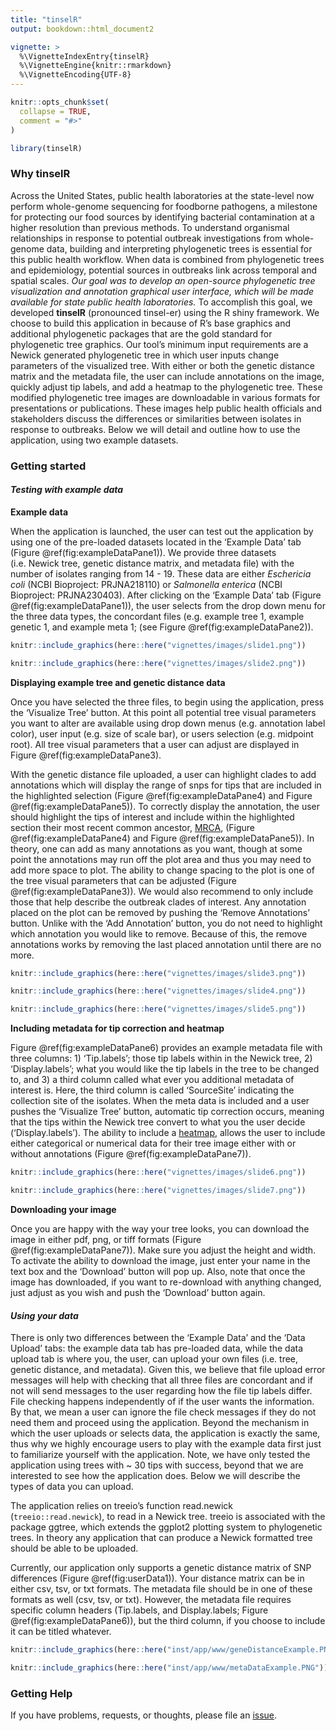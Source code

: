 ```yaml
---
title: "tinselR"
output: bookdown::html_document2

vignette: >
  %\VignetteIndexEntry{tinselR}
  %\VignetteEngine{knitr::rmarkdown}
  %\VignetteEncoding{UTF-8}
---
```


```r
knitr::opts_chunk$set(
  collapse = TRUE,
  comment = "#>"
)
```

```r
library(tinselR)
```

### Why tinselR

Across the United States, public health laboratories at the state-level now
perform whole-genome sequencing for foodborne pathogens, a milestone for
protecting our food sources by identifying bacterial contamination at a higher
resolution than previous methods. To understand organismal relationships in
response to potential outbreak investigations from whole-genome data, building
and interpreting phylogenetic trees is essential for this public health
workflow. When data is combined from phylogenetic trees and epidemiology, potential
sources in outbreaks link across temporal and spatial scales. *Our goal was to 
develop an open-source phylogenetic tree visualization and annotation graphical
user interface, which will be made available for state public health 
laboratories.* To accomplish this goal, we developed  **tinselR** (pronounced
tinsel-er) using the R shiny framework. We choose to build this application in 
because of R's base graphics and additional phylogenetic packages that are the 
gold standard for phylogenetic tree graphics. Our tool's minimum input
requirements are a Newick generated phylogenetic tree in which user inputs
change parameters of the visualized tree. With either or both the genetic distance
matrix and the metadata file, the user can include annotations on the image,
quickly adjust tip labels, and add a heatmap to the phylogenetic tree. These
modified phylogenetic tree images are downloadable in various formats for
presentations or publications. These images help public health officials and
stakeholders discuss the differences or similarities between isolates in
response to outbreaks. Below we will detail and outline how to use the 
application, using two example datasets.

### Getting started

#### *Testing with example data*

**Example data**

When the application is launched, the user can test out the application by
using one of the pre-loaded datasets located in the 'Example Data' tab (Figure
\@ref(fig:exampleDataPane1)). We provide three datasets (i.e. Newick tree,
genetic distance matrix, and metadata file) with the number of isolates ranging
from 14 - 19. These data are either *Eschericia coli* (NCBI Bioproject:
PRJNA218110) or *Salmonella enterica* (NCBI Bioproject: PRJNA230403). After 
clicking on the 'Example Data' tab (Figure \@ref(fig:exampleDataPane1)), the
user selects from the drop down menu for the three data types, the concordant
files (e.g. example tree 1, example genetic 1, and example meta 1; (see Figure \@ref(fig:exampleDataPane2)). 

```r
knitr::include_graphics(here::here("vignettes/images/slide1.png"))
```


```r
knitr::include_graphics(here::here("vignettes/images/slide2.png"))
```

**Displaying example tree and genetic distance data**

Once you have selected the three files, to begin using the application, press
the 'Visualize Tree' button. At this point all potential tree visual parameters 
you want to alter are available using drop down menus (e.g. annotation label 
color), user input (e.g. size of scale bar), or users selection
(e.g. midpoint root). All tree visual parameters that a user can adjust are 
displayed in Figure \@ref(fig:exampleDataPane3).

With the genetic distance file uploaded, a user can highlight clades to 
add annotations which will display the range of snps for tips that are 
included in the highlighted selection (Figure \@ref(fig:exampleDataPane4) and 
Figure \@ref(fig:exampleDataPane5)). To correctly display the annotation, 
the user should highlight the tips of interest and include within the 
highlighted section their most recent common ancestor, [MRCA](https://evolution.berkeley.edu/evolibrary/article/phylogenetics_02),
(Figure \@ref(fig:exampleDataPane4) and Figure \@ref(fig:exampleDataPane5)). In 
theory, one can add as many annotations as you want, though at some point the
annotations may run off the plot area and thus you may need to add more
space to plot. The ability to change spacing to the plot is one of the tree 
visual parameters that can be adjusted (Figure \@ref(fig:exampleDataPane3)). We 
would also recommend to only include those that help describe the outbreak 
clades of interest. Any annotation placed on the plot can be removed by pushing
the 'Remove Annotations' button. Unlike with the 'Add Annotation' button, you
do not need to highlight which annotation you would like to remove. Because of
this, the remove annotations works by removing the last placed annotation until
there are no more. 

```r
knitr::include_graphics(here::here("vignettes/images/slide3.png"))
```

```r
knitr::include_graphics(here::here("vignettes/images/slide4.png"))
```

```r
knitr::include_graphics(here::here("vignettes/images/slide5.png"))
```


**Including metadata for tip correction and heatmap**

Figure \@ref(fig:exampleDataPane6) provides an example metadata file with 
three columns: 1) 'Tip.labels'; those tip labels within in the Newick tree, 2)
'Display.labels'; what you would like the tip labels in the tree to be changed
to, and 3) a third column called what ever you additional metadata of interest
is. Here, the third column is called 'SourceSite' indicating the collection site
of the isolates. When the meta data is included and a user pushes the 'Visualize
Tree' button, automatic tip correction occurs, meaning that the tips within the
Newick tree convert to what you the user decide ('Display.labels'). The ability 
to include a [heatmap](https://yulab-smu.top/treedata-book/chapter7.html),
allows the user to include either categorical or numerical data for their tree 
image either with or without annotations (Figure \@ref(fig:exampleDataPane7)). 

```r
knitr::include_graphics(here::here("vignettes/images/slide6.png"))
```

```r
knitr::include_graphics(here::here("vignettes/images/slide7.png"))
```


**Downloading your image**

Once you are happy with the way your tree looks, you can download the image 
in either pdf, png, or tiff formats (Figure \@ref(fig:exampleDataPane7)). Make 
sure you adjust the height and width. To activate the ability to download the 
image, just enter your name in the text box and the 'Download' button will pop
up. Also, note that once the image has downloaded, if you want to re-download 
with anything changed, just adjust as you wish and push the 'Download' button
again. 

#### *Using your data*

There is only two differences between the 'Example Data' and the 'Data Upload'
tabs: the example data tab has pre-loaded data, while the data
upload tab is where you, the user, can upload your own files (i.e. tree, 
genetic distance, and metadata). Given this, we believe that file upload error
messages will help with checking that all three files are concordant and if not
will send messages to the user regarding how the file tip labels differ. File
checking happens independently of if the user wants the information. By that,
we mean a user can ignore the file check messages if they do not need them and
proceed using the application. Beyond the mechanism in which the user uploads or 
selects data, the application is exactly the same, thus why we highly encourage
users to play with the example data first just to familiarize yourself with the
application. Note, we have only tested the application using trees with ~ 30
tips with success, beyond that we are interested to see how the application
does. Below we will describe the types of data you can upload. 

The application relies on treeio's function read.newick (`treeio::read.newick`), 
to read in a Newick tree. treeio is associated with the package ggtree, which 
extends the ggplot2 plotting system to phylogenetic trees. In theory any
application  that can produce a Newick formatted tree should be able to be
uploaded. 

Currently, our application only supports a genetic distance matrix of SNP 
differences (Figure \@ref(fig:userData1)). Your distance matrix can be in either
csv, tsv, or txt formats. The metadata file should be in one of these formats 
as well (csv, tsv, or txt). However, the metadata file requires specific column
headers (Tip.labels, and Display.labels; Figure \@ref(fig:exampleDataPane6)),
but the third column, if you choose to include it can be titled whatever. 

```r
knitr::include_graphics(here::here("inst/app/www/geneDistanceExample.PNG"))
```

```r
knitr::include_graphics(here::here("inst/app/www/metaDataExample.PNG"))
```

### Getting Help

If you have problems, requests, or thoughts, please file an 
[issue](https://github.com/jennahamlin/tinselR/issues).

